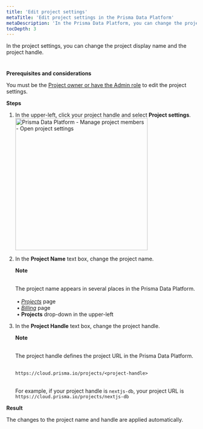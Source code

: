 ```yaml
---
title: 'Edit project settings'
metaTitle: 'Edit project settings in the Prisma Data Platform'
metaDescription: 'In the Prisma Data Platform, you can change the project display name and the project handle (URL) in the project settings.'
tocDepth: 3
---
```


<TopBlock>

In the project settings, you can change the project display name and the project handle.
</TopBlock>

#

**Prerequisites and considerations**

You must be the [Project owner or have the Admin role](/data-platform/members/user-roles) to edit the project settings.

**Steps**

1. In the upper-left, click your project handle and select **Project settings**.
    <img
        src="https://res.cloudinary.com/prismaio/image/upload/v1666280499/docs/pdp/manage-project-members/manage-project-members-01-open-project-settings_zaodgg.png"
        alt="Prisma Data Platform - Manage project members - Open project settings"
        width="350px"
    />
2. In the **Project Name** text box, change the project name.
    <Admonition>
    
    **Note**<br /><br />

    The project name appears in several places in the Prisma Data Platform.<br /><br />
          &nbsp;• [_Projects_](https://cloud.prisma.io/projects) page<br />
          &nbsp;• [_Billing_](https://cloud.prisma.io/billing) page<br />
          &nbsp;• **Projects** drop-down in the upper-left
    </Admonition>
3. In the **Project Handle** text box, change the project handle.
    <Admonition>
    
    **Note**<br /><br />

    The project handle defines the project URL in the Prisma Data Platform.<br /><br />

    `https://cloud.prisma.io/projects/<project-handle>`<br /><br />

    For example, if your project handle is `nextjs-db`, your project URL is `https://cloud.prisma.io/projects/nextjs-db`
    </Admonition>

**Result**

The changes to the project name and handle are applied automatically.


